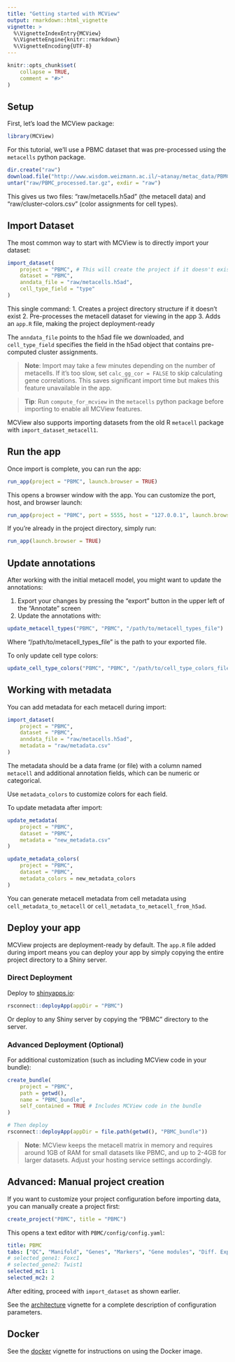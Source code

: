 ```yaml
---
title: "Getting started with MCView"
output: rmarkdown::html_vignette
vignette: >
  %\VignetteIndexEntry{MCView}
  %\VignetteEngine{knitr::rmarkdown}
  %\VignetteEncoding{UTF-8}
---
```


```r
knitr::opts_chunk$set(
    collapse = TRUE,
    comment = "#>"
)
```

## Setup

First, let's load the MCView package:

```r
library(MCView)
```

For this tutorial, we'll use a PBMC dataset that was pre-processed using the `metacells` python package.

```r
dir.create("raw")
download.file("http://www.wisdom.weizmann.ac.il/~atanay/metac_data/PBMC_processed.tar.gz", "raw/PBMC_processed.tar.gz")
untar("raw/PBMC_processed.tar.gz", exdir = "raw")
```

This gives us two files: "raw/metacells.h5ad" (the metacell data) and "raw/cluster-colors.csv" (color assignments for cell types).

## Import Dataset

The most common way to start with MCView is to directly import your dataset:

```r
import_dataset(
    project = "PBMC", # This will create the project if it doesn't exist
    dataset = "PBMC",
    anndata_file = "raw/metacells.h5ad",
    cell_type_field = "type"
)
```

This single command:
1. Creates a project directory structure if it doesn't exist
2. Pre-processes the metacell dataset for viewing in the app
3. Adds an `app.R` file, making the project deployment-ready

The `anndata_file` points to the h5ad file we downloaded, and `cell_type_field` specifies the field in the h5ad object that contains pre-computed cluster assignments.

> **Note**: Import may take a few minutes depending on the number of metacells. If it's too slow, set `calc_gg_cor = FALSE` to skip calculating gene correlations. This saves significant import time but makes this feature unavailable in the app.

> **Tip**: Run `compute_for_mcview` in the `metacells` python package before importing to enable all MCView features.

MCView also supports importing datasets from the old R `metacell` package with `import_dataset_metacell1`.

## Run the app

Once import is complete, you can run the app:

```r
run_app(project = "PBMC", launch.browser = TRUE)
```

This opens a browser window with the app. You can customize the port, host, and browser launch:

```r
run_app(project = "PBMC", port = 5555, host = "127.0.0.1", launch.browser = FALSE)
```

If you're already in the project directory, simply run:

```r
run_app(launch.browser = TRUE)
```

## Update annotations

After working with the initial metacell model, you might want to update the annotations:

1. Export your changes by pressing the "export" button in the upper left of the "Annotate" screen 
2. Update the annotations with:

```r
update_metacell_types("PBMC", "PBMC", "/path/to/metacell_types_file")
```

Where "/path/to/metacell_types_file" is the path to your exported file.

To only update cell type colors:

```r
update_cell_type_colors("PBMC", "PBMC", "/path/to/cell_type_colors_file")
```

## Working with metadata

You can add metadata for each metacell during import:

```r
import_dataset(
    project = "PBMC",
    dataset = "PBMC",
    anndata_file = "raw/metacells.h5ad",
    metadata = "raw/metadata.csv"
)
```

The metadata should be a data frame (or file) with a column named `metacell` and additional annotation fields, which can be numeric or categorical.

Use `metadata_colors` to customize colors for each field.

To update metadata after import:

```r
update_metadata(
    project = "PBMC",
    dataset = "PBMC",
    metadata = "new_metadata.csv"
)

update_metadata_colors(
    project = "PBMC",
    dataset = "PBMC",
    metadata_colors = new_metadata_colors
)
```

You can generate metacell metadata from cell metadata using `cell_metadata_to_metacell` or `cell_metadata_to_metacell_from_h5ad`.

## Deploy your app

MCView projects are deployment-ready by default. The `app.R` file added during import means you can deploy your app by simply copying the entire project directory to a Shiny server.

### Direct Deployment

Deploy to [shinyapps.io](https://docs.rstudio.com/shinyapps.io/getting-started.html#deploying-applications):

```r
rsconnect::deployApp(appDir = "PBMC")
```

Or deploy to any Shiny server by copying the "PBMC" directory to the server.

### Advanced Deployment (Optional)

For additional customization (such as including MCView code in your bundle):

```r
create_bundle(
    project = "PBMC",
    path = getwd(),
    name = "PBMC_bundle",
    self_contained = TRUE # Includes MCView code in the bundle
)

# Then deploy
rsconnect::deployApp(appDir = file.path(getwd(), "PBMC_bundle"))
```

> **Note**: MCView keeps the metacell matrix in memory and requires around 1GB of RAM for small datasets like PBMC, and up to 2-4GB for larger datasets. Adjust your hosting service settings accordingly.

## Advanced: Manual project creation

If you want to customize your project configuration before importing data, you can manually create a project first:

```r
create_project("PBMC", title = "PBMC")
```

This opens a text editor with `PBMC/config/config.yaml`:

```yaml
title: PBMC
tabs: ["QC", "Manifold", "Genes", "Markers", "Gene modules", "Diff. Expression", "Cell types","Annotate", "About"]
# selected_gene1: Foxc1
# selected_gene2: Twist1
selected_mc1: 1
selected_mc2: 2
```

After editing, proceed with `import_dataset` as shown earlier.

See the [architecture](https://tanaylab.github.io/MCView/articles/Architecture.html) vignette for a complete description of configuration parameters.

## Docker 

See the [docker](https://tanaylab.github.io/MCView/articles/Docker.html) vignette for instructions on using the Docker image.
